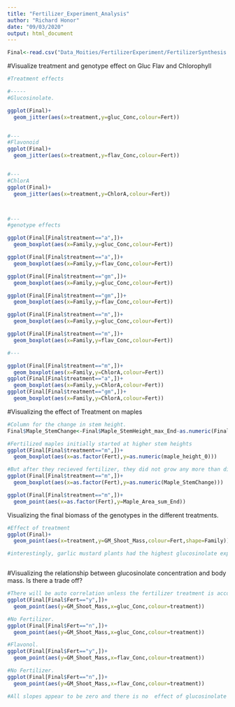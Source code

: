 ```yaml
---
title: "Fertilizer_Experiment_Analysis"
author: "Richard Honor"
date: "09/03/2020"
output: html_document
---
```



```r
Final<-read.csv("Data_Moities/FertilizerExperiment/FertilizerSynthesis.csv")
```



#Visualize treatment and genotype effect on Gluc Flav and Chlorophyll
```r
#Treatment effects

#-----
#Glucosinolate. 

ggplot(Final)+
  geom_jitter(aes(x=treatment,y=gluc_Conc,colour=Fert))


#---
#Flavonoid
ggplot(Final)+
  geom_jitter(aes(x=treatment,y=flav_Conc,colour=Fert))


#---
#ChlorA
ggplot(Final)+
  geom_jitter(aes(x=treatment,y=ChlorA,colour=Fert))



#---
#genotype effects

ggplot(Final[Final$treatment=="a",])+
  geom_boxplot(aes(x=Family,y=gluc_Conc,colour=Fert))

ggplot(Final[Final$treatment=="a",])+
  geom_boxplot(aes(x=Family,y=flav_Conc,colour=Fert))

ggplot(Final[Final$treatment=="gm",])+
  geom_boxplot(aes(x=Family,y=gluc_Conc,colour=Fert))

ggplot(Final[Final$treatment=="gm",])+
  geom_boxplot(aes(x=Family,y=flav_Conc,colour=Fert))

ggplot(Final[Final$treatment=="m",])+
  geom_boxplot(aes(x=Family,y=gluc_Conc,colour=Fert))

ggplot(Final[Final$treatment=="m",])+
  geom_boxplot(aes(x=Family,y=flav_Conc,colour=Fert))

#---

ggplot(Final[Final$treatment=="m",])+
  geom_boxplot(aes(x=Family,y=ChlorA,colour=Fert))
ggplot(Final[Final$treatment=="a",])+
  geom_boxplot(aes(x=Family,y=ChlorA,colour=Fert))
ggplot(Final[Final$treatment=="gm",])+
  geom_boxplot(aes(x=Family,y=ChlorA,colour=Fert))

```



#Visualizing the effect of Treatment on maples
```r
#Column for the change in stem height. 
Final$Maple_StemChange<-Final$Maple_StemHeight_max_End-as.numeric(Final$maple_height_0)

#Fertilized maples initially started at higher stem heights
ggplot(Final[Final$treatment=="m",])+
  geom_boxplot(aes(x=as.factor(Fert),y=as.numeric(maple_height_0)))

#But after they recieved fertilizer, they did not grow any more than did those without fertilizer. 
ggplot(Final[Final$treatment=="m",])+
  geom_boxplot(aes(x=as.factor(Fert),y=as.numeric(Maple_StemChange)))

ggplot(Final[Final$treatment=="m",])+
  geom_point(aes(x=as.factor(Fert),y=Maple_Area_sum_End))


```


Visualizing the final biomass of the genotypes in the different treatments. 
```r
#Effect of treatment
ggplot(Final)+
  geom_point(aes(x=treatment,y=GM_Shoot_Mass,colour=Fert,shape=Family))

#interestingly, garlic mustard plants had the highest glucosinolate expression in the gm treatment with fertilizer, but this did not translate to a change in final biomass for the genotype. 



```

#Visualizing the relationship between glucosinolate concentration and body mass.
Is there a trade off?
```r
#There will be auto correlation unless the fertilizer treatment is accounted for because those with fertilizer will have higher biomass and higher glucosinolate independent of the effect of gluc on bodymass. 
ggplot(Final[Final$Fert=="y",])+
  geom_point(aes(y=GM_Shoot_Mass,x=gluc_Conc,colour=treatment))

#No Fertilizer.
ggplot(Final[Final$Fert=="n",])+
  geom_point(aes(y=GM_Shoot_Mass,x=gluc_Conc,colour=treatment))

#Flavonol. 
ggplot(Final[Final$Fert=="y",])+
  geom_point(aes(y=GM_Shoot_Mass,x=flav_Conc,colour=treatment))

#No Fertilizer.
ggplot(Final[Final$Fert=="n",])+
  geom_point(aes(y=GM_Shoot_Mass,x=flav_Conc,colour=treatment))

#All slopes appear to be zero and there is no  effect of glucosinolate or flavonoid on the final biomass of the genotypes, however, one would have to control for the initial maple size and competitor in the gm treatment to assess this because these things could also heavily influence success and therefore final body mass. 

```

